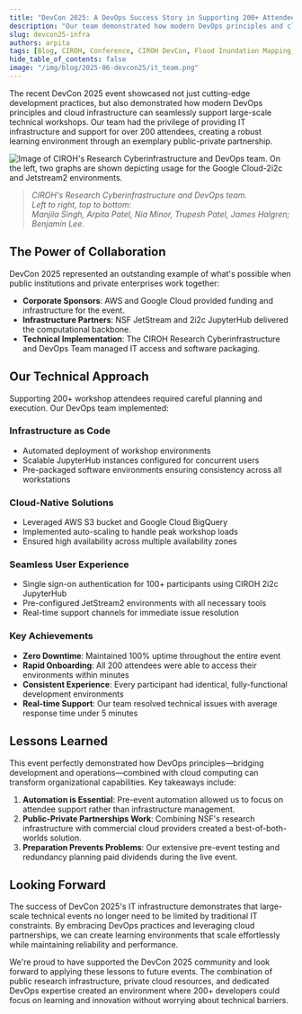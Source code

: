```yaml
---
title: "DevCon 2025: A DevOps Success Story in Supporting 200+ Attendees Through Public-Private Collaboration"
description: "Our team demonstrated how modern DevOps principles and cloud infrastructure can seamlessly support large-scale technical workshops for over 200 attendees."
slug: devcon25-infra
authors: arpita
tags: [Blog, CIROH, Conference, CIROH DevCon, Flood Inundation Mapping, National Water Model, AI and Machine Learning]
hide_table_of_contents: false
image: "/img/blog/2025-06-devcon25/it_team.png"
---
```


The recent DevCon 2025 event showcased not just cutting-edge development practices, but also demonstrated how modern DevOps principles and cloud infrastructure can seamlessly support large-scale technical workshops. Our team had the privilege of providing IT infrastructure and support for over 200 attendees, creating a robust learning environment through an exemplary public-private partnership.

![Image of CIROH's Research Cyberinfrastructure and DevOps team. On the left, two graphs are shown depicting usage for the Google Cloud-2i2c and Jetstream2 environments.](/img/blog/2025-06-devcon25/it_team.png)
> *CIROH's Research Cyberinfrastructure and DevOps team.* <br/>
> *Left to right, top to bottom:<br/>Manjila Singh, Arpita Patel, Nia Minor, Trupesh Patel, James Halgren; Benjamin Lee.*

## The Power of Collaboration

DevCon 2025 represented an outstanding example of what's possible when public institutions and private enterprises work together:
- **Corporate Sponsors**: AWS and Google Cloud provided funding and infrastructure for the event.
- **Infrastructure Partners**: NSF JetStream and 2i2c JupyterHub delivered the computational backbone.
- **Technical Implementation**: The CIROH Research Cyberinfrastructure and DevOps Team managed IT access and software packaging.

## Our Technical Approach

Supporting 200+ workshop attendees required careful planning and execution. Our DevOps team implemented:

### Infrastructure as Code
- Automated deployment of workshop environments
- Scalable JupyterHub instances configured for concurrent users
- Pre-packaged software environments ensuring consistency across all workstations

### Cloud-Native Solutions
- Leveraged AWS S3 bucket and Google Cloud BigQuery 
- Implemented auto-scaling to handle peak workshop loads
- Ensured high availability across multiple availability zones

### Seamless User Experience
- Single sign-on authentication for 100+ participants using CIROH 2i2c JupyterHub
- Pre-configured JetStream2 environments with all necessary tools
- Real-time support channels for immediate issue resolution

### Key Achievements
- **Zero Downtime**: Maintained 100% uptime throughout the entire event
- **Rapid Onboarding**: All 200 attendees were able to access their environments within minutes
- **Consistent Experience**: Every participant had identical, fully-functional development environments
- **Real-time Support**: Our team resolved technical issues with average response time under 5 minutes

## Lessons Learned

This event perfectly demonstrated how DevOps principles—bridging development and operations—combined with cloud computing can transform organizational capabilities. Key takeaways include:
1. **Automation is Essential**: Pre-event automation allowed us to focus on attendee support rather than infrastructure management.
2. **Public-Private Partnerships Work**: Combining NSF's research infrastructure with commercial cloud providers created a best-of-both-worlds solution.
3. **Preparation Prevents Problems**: Our extensive pre-event testing and redundancy planning paid dividends during the live event.

## Looking Forward

The success of DevCon 2025's IT infrastructure demonstrates that large-scale technical events no longer need to be limited by traditional IT constraints. By embracing DevOps practices and leveraging cloud partnerships, we can create learning environments that scale effortlessly while maintaining reliability and performance.

We're proud to have supported the DevCon 2025 community and look forward to applying these lessons to future events. The combination of public research infrastructure, private cloud resources, and dedicated DevOps expertise created an environment where 200+ developers could focus on learning and innovation without worrying about technical barriers.
